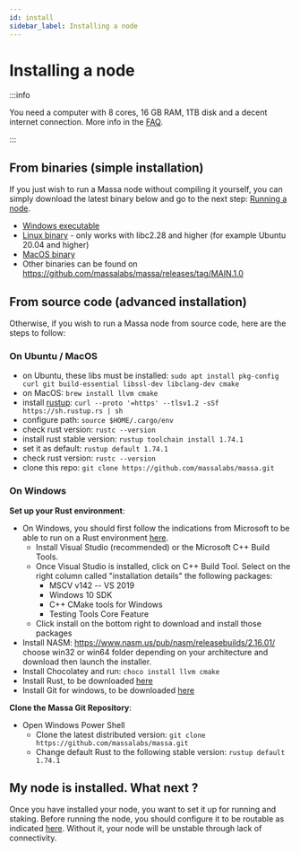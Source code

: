 ```yaml
---
id: install
sidebar_label: Installing a node
---
```


# Installing a node

:::info

You need a computer with 8 cores, 16 GB RAM, 1TB disk and a decent internet connection.
More info in the [FAQ](/docs/node/faq).

:::

## From binaries (simple installation)

If you just wish to run a Massa node without compiling it yourself, you can simply download the latest binary below and
go to the next step: [Running a node](/docs/node/run).

- [Windows executable](https://github.com/massalabs/massa/releases/download/MAIN.1.0/massa_MAIN.1.0_release_windows.zip)
- [Linux binary](https://github.com/massalabs/massa/releases/download/MAIN.1.0/massa_MAIN.1.0_release_linux.tar.gz) - 
only works with libc2.28 and higher (for example Ubuntu 20.04 and higher)
- [MacOS binary](https://github.com/massalabs/massa/releases/download/MAIN.1.0/massa_MAIN.1.0_release_macos_aarch64.tar.gz)
- Other binaries can be found on https://github.com/massalabs/massa/releases/tag/MAIN.1.0

## From source code (advanced installation)

Otherwise, if you wish to run a Massa node from source code, here are the steps to follow:

### On Ubuntu / MacOS

- on Ubuntu, these libs must be installed: ```sudo apt install pkg-config curl git build-essential libssl-dev libclang-dev cmake```
- on MacOS: ```brew install llvm cmake```
- install [rustup](https://www.rust-lang.org/tools/install): ```curl --proto '=https' --tlsv1.2 -sSf https://sh.rustup.rs | sh```
- configure path: ```source $HOME/.cargo/env```
- check rust version: ```rustc --version```
- install rust stable version: ```rustup toolchain install 1.74.1```
- set it as default: ```rustup default 1.74.1```
- check rust version: ```rustc --version```
- clone this repo: ```git clone https://github.com/massalabs/massa.git```

### On Windows

**Set up your Rust environment**:
- On Windows, you should first follow the indications from Microsoft to be able to run on a Rust environment [here](https://docs.microsoft.com/en-gb/windows/dev-environment/rust/setup).
    - Install Visual Studio (recommended) or the Microsoft C++ Build Tools.
    - Once Visual Studio is installed, click on C++ Build Tool. Select on the right column called "installation details" the following packages:
        - MSCV v142 -- VS 2019
        - Windows 10 SDK
        - C++ CMake tools for Windows
        - Testing Tools Core Feature
    - Click install on the bottom right to download and install those packages
- Install NASM: https://www.nasm.us/pub/nasm/releasebuilds/2.16.01/ choose win32 or win64 folder depending on your architecture and download then launch the installer.
- Install Chocolatey and run: ```choco install llvm cmake```
- Install Rust, to be downloaded [here](https://www.rust-lang.org/tools/install)
- Install Git for windows, to be downloaded [here](https://git-scm.com/download/win)

**Clone the Massa Git Repository**:
- Open Windows Power Shell
    - Clone the latest distributed version: ```git clone https://github.com/massalabs/massa.git```
    - Change default Rust to the following stable version: ```rustup default 1.74.1```

## My node is installed. What next ?

Once you have installed your node, you want to set it up for running and staking.
Before running the node, you should configure it to be routable as indicated [here](routability#how-to-make-your-node-routable).
Without it, your node will be unstable through lack of connectivity.
